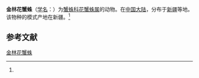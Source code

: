 {{Speciesbox
| name = 金林花蟹蛛
| status = 
| status_system = 
| image = 
| genus = Xysticus
| species = jinlin
| authority = (Song et Zhu, 1995)<ref name='id14643'>{{cite web| url =http://www.bioinfo.cn/db05/BjdwSpecies.php?action=view&id=14643| title =金林花蟹蛛| work =《中国动物物种编目数据库》| publisher =中国科学院微生物研究所| author =中国科学院动物研究所| accessdate =2009-04-28| deadurl =yes| archiveurl =https://web.archive.org/web/20160305103401/http://www.bioinfo.cn/db05/BjdwSpecies.php?action=view&id=14643| archivedate =2016-03-05}}</ref>
}}

'''金林花蟹蛛'''（[[学名|学名]]：{{lang|la|''Xysticus jinlin''}}）为[[蟹蛛科|蟹蛛科]][[花蟹蛛属|花蟹蛛属]]的动物。在[[中国大陆|中国大陆]]，分布于[[新疆|新疆]]等地。该物种的模式产地在新疆。<ref name='id14643'/>

== 参考文献 ==
{{reflist}}

{{Wikispecies|Xysticus jinlin}}
{{Taxonbar|from=Q2048893}}

[[Category:花蟹蛛属|金林花蟹蛛]]


{{蜘蛛小作品}}